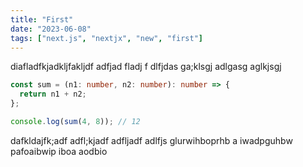 ```yaml
---
title: "First"
date: "2023-06-08"
tags: ["next.js", "nextjx", "new", "first"]
---
```


diafladfkjadkljfakljdf adfjad fladj f dlfjdas ga;klsgj adlgasg aglkjsgj

```ts
const sum = (n1: number, n2: number): number => {
  return n1 + n2;
};

console.log(sum(4, 8)); // 12
```

dafkldajfk;adf adfl;kjadf adfljadf adlfjs glurwihboprhb a iwadpguhbw pafoaibwip iboa aodbio
